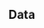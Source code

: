 ## Data {#sec-data}

<!---
Include the following:
- Temporal and spatial resolutions and number of samples
- Stock ID (more detailed description if appropriate and qualitative studies or data are behind the decision making)
- Life history (growth, maturity, fecundity, natural mortality, meristics, ect.)
- Landings (retained catch and discards)
- Indices and standardization (fishery dependent and independent)
- Composition data - age, length (Description, ageing error, reweighting)
- Absolute abundance (if applicable)
- Environmental/ecosystem indicator data
- Reweighting or effective sample size adjustments
--->
